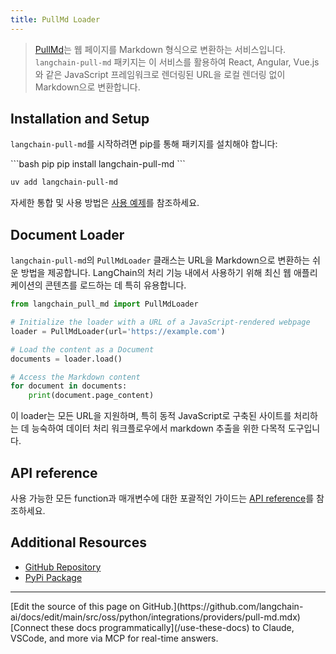 ```yaml
---
title: PullMd Loader
---
```


>[PullMd](https://pull.md/)는 웹 페이지를 Markdown 형식으로 변환하는 서비스입니다. `langchain-pull-md` 패키지는 이 서비스를 활용하여 React, Angular, Vue.js와 같은 JavaScript 프레임워크로 렌더링된 URL을 로컬 렌더링 없이 Markdown으로 변환합니다.

## Installation and Setup

`langchain-pull-md`를 시작하려면 pip를 통해 패키지를 설치해야 합니다:

<CodeGroup>
```bash pip
pip install langchain-pull-md
```

```bash uv
uv add langchain-pull-md
```
</CodeGroup>

자세한 통합 및 사용 방법은 [사용 예제](/oss/python/integrations/document_loaders/pull_md)를 참조하세요.

## Document Loader

`langchain-pull-md`의 `PullMdLoader` 클래스는 URL을 Markdown으로 변환하는 쉬운 방법을 제공합니다. LangChain의 처리 기능 내에서 사용하기 위해 최신 웹 애플리케이션의 콘텐츠를 로드하는 데 특히 유용합니다.

```python
from langchain_pull_md import PullMdLoader

# Initialize the loader with a URL of a JavaScript-rendered webpage
loader = PullMdLoader(url='https://example.com')

# Load the content as a Document
documents = loader.load()

# Access the Markdown content
for document in documents:
    print(document.page_content)
```

이 loader는 모든 URL을 지원하며, 특히 동적 JavaScript로 구축된 사이트를 처리하는 데 능숙하여 데이터 처리 워크플로우에서 markdown 추출을 위한 다목적 도구입니다.

## API reference

사용 가능한 모든 function과 매개변수에 대한 포괄적인 가이드는 [API reference](https://github.com/chigwell/langchain-pull-md)를 참조하세요.

## Additional Resources

- [GitHub Repository](https://github.com/chigwell/langchain-pull-md)
- [PyPi Package](https://pypi.org/project/langchain-pull-md/)

---

<Callout icon="pen-to-square" iconType="regular">
    [Edit the source of this page on GitHub.](https://github.com/langchain-ai/docs/edit/main/src/oss/python/integrations/providers/pull-md.mdx)
</Callout>
<Tip icon="terminal" iconType="regular">
    [Connect these docs programmatically](/use-these-docs) to Claude, VSCode, and more via MCP for    real-time answers.
</Tip>
